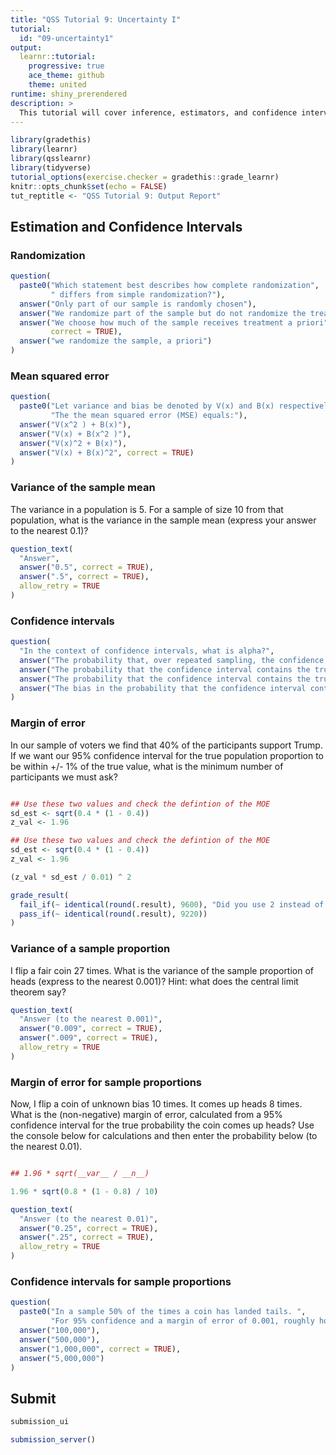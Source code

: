 ```yaml
---
title: "QSS Tutorial 9: Uncertainty I"
tutorial:
  id: "09-uncertainty1"
output:
  learnr::tutorial:
    progressive: true
    ace_theme: github
    theme: united
runtime: shiny_prerendered
description: >
  This tutorial will cover inference, estimators, and confidence intervals.
---
```


```r
library(gradethis)
library(learnr)
library(qsslearnr)
library(tidyverse)
tutorial_options(exercise.checker = gradethis::grade_learnr)
knitr::opts_chunk$set(echo = FALSE)
tut_reptitle <- "QSS Tutorial 9: Output Report"
```

## Estimation and Confidence Intervals

### Randomization


```r
question(
  paste0("Which statement best describes how complete randomization",
         " differs from simple randomization?"),
  answer("Only part of our sample is randomly chosen"),
  answer("We randomize part of the sample but do not randomize the treatment"),
  answer("We choose how much of the sample receives treatment a priori",
         correct = TRUE),
  answer("we randomize the sample, a priori")
)
```

### Mean squared error

```r
question(
  paste0("Let variance and bias be denoted by V(x) and B(x) respectively. ",
         "The the mean squared error (MSE) equals:"),
  answer("V(x^2 ) + B(x)"),
  answer("V(x) + B(x^2 )"),
  answer("V(x)^2 + B(x)"),
  answer("V(x) + B(x)^2", correct = TRUE)
)
```


### Variance of the sample mean

The variance in a population is 5. For a sample of size 10 from that population, what is the variance in the sample mean (express your answer to the nearest 0.1)?

```r
question_text(
  "Answer",
  answer("0.5", correct = TRUE),
  answer(".5", correct = TRUE),
  allow_retry = TRUE
)
```

### Confidence intervals

```r
question(
  "In the context of confidence intervals, what is alpha?",
  answer("The probability that, over repeated sampling, the confidence interval does not contain the true value of a parameter.", correct = TRUE),
  answer("The probability that the confidence interval contains the true value of a parameter, base on the sample size."),
  answer("The probability that the confidence interval contains the true value of a parameter, regardless of the sample size."),
  answer("The bias in the probability that the confidence interval contains the true value of a parameter")
)
```


### Margin of error

In our sample of voters we find that 40% of the participants support
Trump. If we want our 95% confidence interval for the true population
proportion to be within +/- 1% of the true value, what is the minimum
number of participants we must ask?

```r

```

```r
## Use these two values and check the defintion of the MOE
sd_est <- sqrt(0.4 * (1 - 0.4))
z_val <- 1.96

```

```r
## Use these two values and check the defintion of the MOE
sd_est <- sqrt(0.4 * (1 - 0.4))
z_val <- 1.96

(z_val * sd_est / 0.01) ^ 2
```


```r
grade_result(
  fail_if(~ identical(round(.result), 9600), "Did you use 2 instead of 1.96 for the critical value?"),
  pass_if(~ identical(round(.result), 9220))
)
```


### Variance of a sample proportion

I flip a fair coin 27 times. What is the variance of the sample proportion of heads (express to the nearest 0.001)? Hint: what does the central limit theorem say?


```r
question_text(
  "Answer (to the nearest 0.001)",
  answer("0.009", correct = TRUE),
  answer(".009", correct = TRUE),
  allow_retry = TRUE
)
```

### Margin of error for sample proportions {data-allow-skip=TRUE}

Now, I flip a coin of unknown bias 10 times. It comes up heads 8
times. What is the (non-negative) margin of error, calculated from a
95% confidence interval for the true probability the coin comes up
heads? Use the console below for calculations and then enter the
probability below  (to the nearest 0.01).


```r

```

```r
## 1.96 * sqrt(__var__ / __n__)
```

```r
1.96 * sqrt(0.8 * (1 - 0.8) / 10)
```


```r
question_text(
  "Answer (to the nearest 0.01)",
  answer("0.25", correct = TRUE),
  answer(".25", correct = TRUE),
  allow_retry = TRUE
)
```

### Confidence intervals for sample proportions

```r
question(
  paste0("In a sample 50% of the times a coin has landed tails. ",
         "For 95% confidence and a margin of error of 0.001, roughly how many flips should you we need to check if the coin is actually fair?"),
  answer("100,000"),
  answer("500,000"),
  answer("1,000,000", correct = TRUE),
  answer("5,000,000")
)
```


## Submit

```r
submission_ui
```

```r
submission_server()
```
